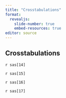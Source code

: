 ```yaml
---
title: "Crosstabulations"
format: 
  revealjs:
    slide-number: true
    embed-resources: true
editor: source
---
```


## Crosstabulations

`r sas[14]`

`r sas[15]`

`r sas[16]`

`r sas[17]`
